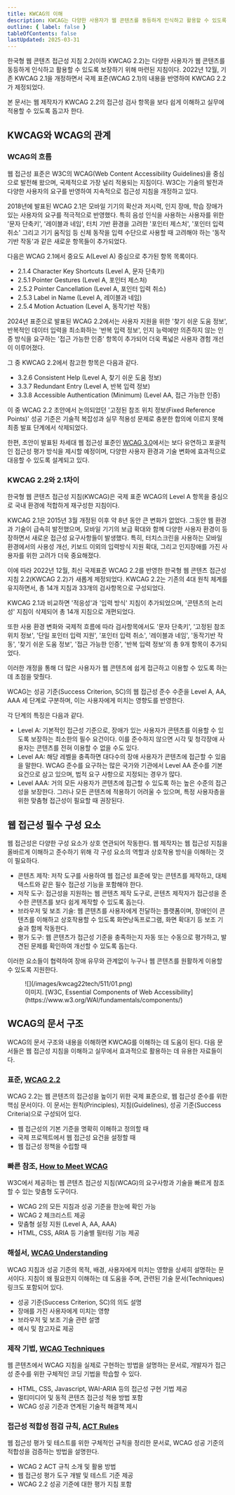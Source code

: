 ```yaml
---
title: KWCAG의 이해
description: KWCAG는 다양한 사용자가 웹 콘텐츠를 동등하게 인식하고 활용할 수 있도록 보장하기 위해 마련된 지침
outline: { label: false }
tableOfContents: false
lastUpdated: 2025-03-31
---
```


한국형 웹 콘텐츠 접근성 지침 2.2(이하 KWCAG 2.2)는 다양한 사용자가 웹 콘텐츠를 동등하게 인식하고 활용할 수 있도록 보장하기 위해 마련된 지침이다. 2022년 12월, 기존 KWCAG 2.1을 개정하면서 국제 표준(WCAG 2.1)의 내용을 반영하여 KWCAG 2.2가 제정되었다.

본 문서는 웹 제작자가 KWCAG 2.2의 접근성 검사 항목을 보다 쉽게 이해하고 실무에 적용할 수 있도록 돕고자 한다.

## KWCAG와 WCAG의 관계
### WCAG의 흐름
웹 접근성 표준은 W3C의 WCAG(Web Content Accessibility Guidelines)을 중심으로 발전해 왔으며, 국제적으로 가장 널리 적용되는 지침이다. W3C는 기술의 발전과 다양한 사용자의 요구를 반영하여 지속적으로 접근성 지침을 개정하고 있다.

2018년에 발표된 WCAG 2.1은 모바일 기기의 확산과 저시력, 인지 장애, 학습 장애가 있는 사용자의 요구를 적극적으로 반영했다. 특히 음성 인식을 사용하는 사용자를 위한 '문자 단축키', '레이블과 네임', 터치 기반 환경을 고려한 '포인터 제스처', '포인터 입력 취소' 그리고 기기 움직임 등 신체 동작을 입력 수단으로 사용할 때 고려해야 하는 '동작기반 작동'과 같은 새로운 항목들이 추가되었다. 

다음은 WCAG 2.1에서 중요도 A(Level A) 중심으로 추가된 항목 목록이다. 
- 2.1.4 Character Key Shortcuts (Level A, 문자 단축키)
- 2.5.1 Pointer Gestures (Level A, 포인터 제스처)
- 2.5.2 Pointer Cancellation (Level A, 포인터 입력 취소)
- 2.5.3 Label in Name (Level A, 레이블과 네임)
- 2.5.4 Motion Actuation (Level A, 동작기반 작동)

2024년 표준으로 발표된 WCAG 2.2에서는 사용자 지원을 위한 '찾기 쉬운 도움 정보', 반복적인 데이터 입력을 최소화하는 '반복 입력 정보', 인지 능력에만 의존하지 않는 인증 방식을 요구하는 '접근 가능한 인증' 항목이 추가되어 더욱 폭넓은 사용자 경험 개선이 이루어졌다.

그 중 KWCAG 2.2에서 참고한 항목은 다음과 같다.
- 3.2.6 Consistent Help (Level A, 찾기 쉬운 도움 정보)
- 3.3.7 Redundant Entry (Level A, 반복 입력 정보)
- 3.3.8 Accessible Authentication (Minimum) (Level AA, 접근 가능한 인증)

이 중 WCAG 2.2 초안에서 논의되었던 '고정된 참조 위치 정보(Fixed Reference Points)' 성공 기준은 기술적 복잡성과 실무 적용성 문제로 충분한 합의에 이르지 못해 최종 발표 단계에서 삭제되었다.

한편, 초안이 발표된 차세대 웹 접근성 표준인 [WCAG 3.0](https://www.w3.org/TR/wcag-3.0/)에서는 보다 유연하고 포괄적인 접근성 평가 방식을 제시할 예정이며, 다양한 사용자 환경과 기술 변화에 효과적으로 대응할 수 있도록 설계되고 있다.

### KWCAG 2.2와 2.1차이
한국형 웹 콘텐츠 접근성 지침(KWCAG)은 국제 표준 WCAG의 Level A 항목을 중심으로 국내 환경에 적합하게 재구성한 지침이다.

KWCAG 2.1은 2015년 3월 개정된 이후 약 8년 동안 큰 변화가 없었다. 그동안 웹 환경과 기술이 급속히 발전했으며, 모바일 기기의 보급 확대와 함께 다양한 사용자 환경이 등장하면서 새로운 접근성 요구사항들이 발생했다. 특히, 터치스크린을 사용하는 모바일 환경에서의 사용성 개선, 키보드 이외의 입력방식 지원 확대, 그리고 인지장애를 가진 사용자를 위한 고려가 더욱 중요해졌다.

이에 따라 2022년 12월, 최신 국제표준 WCAG 2.2를 반영한 한국형 웹 콘텐츠 접근성 지침 2.2(KWCAG 2.2)가 새롭게 제정되었다. KWCAG 2.2는 기존의 4대 원칙 체계를 유지하면서, 총 14개 지침과 33개의 검사항목으로 구성되었다.

KWCAG 2.1과 비교하면 '적응성'과 '입력 방식' 지침이 추가되었으며, '콘텐츠의 논리성' 지침이 삭제되어 총 14개 지침으로 개편되었다.

또한 사용 환경 변화와 국제적 흐름에 따라 검사항목에서도 '문자 단축키', '고정된 참조 위치 정보', '단일 포인터 입력 지원', '포인터 입력 취소', '레이블과 네임', '동작기반 작동', '찾기 쉬운 도움 정보', '접근 가능한 인증', '반복 입력 정보'의 총 9개 항목이 추가되었다. 

이러한 개정을 통해 더 많은 사용자가 웹 콘텐츠에 쉽게 접근하고 이용할 수 있도록 하는데 초점을 맞췄다.

<Card title="참고. 중요도(Level A, AA, AAA)" icon="open-book">
WCAG는 성공 기준(Success Criterion, SC)의 웹 접근성 준수 수준을 Level A, AA, AAA 세 단계로 구분하며, 이는 사용자에게 미치는 영향도를 반영한다.

각 단계의 특징은 다음과 같다.
- Level A: 기본적인 접근성 기준으로, 장애가 있는 사용자가 콘텐츠를 이용할 수 있도록 보장하는 최소한의 필수 요건이다. 이를 준수하지 않으면 시각 및 청각장애 사용자는 콘텐츠를 전혀 이용할 수 없을 수도 있다. 
- Level AA: 해당 레벨을 충족하면 대다수의 장애 사용자가 콘텐츠에 접근할 수 있음을 말한다. WCAG 준수를 요구하는 많은 국가와 기관에서 Level AA 준수를 기본 요건으로 삼고 있으며, 법적 요구 사항으로 지정되는 경우가 많다.
- Level AAA: 거의 모든 사용자가 콘텐츠에 접근할 수 있도록 하는 높은 수준의 접근성을 보장한다. 그러나 모든 콘텐츠에 적용하기 어려울 수 있으며, 특정 사용자층을 위한 맞춤형 접근성이 필요할 때 권장된다.
</Card>

## 웹 접근성 필수 구성 요소
웹 접근성은 다양한 구성 요소가 상호 연관되어 작동한다. 웹 제작자는 웹 접근성 지침을 올바르게 이해하고 준수하기 위해 각 구성 요소의 역할과 상호작용 방식을 이해하는 것이 필요하다.
- 콘텐츠 제작: 저작 도구를 사용하여 웹 접근성 표준에 맞는 콘텐츠를 제작하고, 대체 텍스트와 같은 필수 접근성 기능을 포함해야 한다.
- 저작 도구: 접근성을 지원하는 웹 콘텐츠 제작 도구로, 콘텐츠 제작자가 접근성을 준수한 콘텐츠를 보다 쉽게 제작할 수 있도록 돕는다.
- 브라우저 및 보조 기술: 웹 콘텐츠를 사용자에게 전달하는 플랫폼이며, 장애인이 콘텐츠를 이해하고 상호작용할 수 있도록 화면낭독프로그램, 화면 확대기 등 보조 기술과 함께 작동한다.
- 평가 도구: 웹 콘텐츠가 접근성 기준을 충족하는지 자동 또는 수동으로 평가하고, 발견된 문제를 확인하여 개선할 수 있도록 돕는다.

이러한 요소들이 협력하여 장애 유무와 관계없이 누구나 웹 콘텐츠를 원활하게 이용할 수 있도록 지원한다.

<figure>
	![](/images/kwcag22tech/511/01.png)
	<figcaption>이미지. [W3C, Essential Components of Web Accessibility](https://www.w3.org/WAI/fundamentals/components/)</figcaption>
</figure>

## WCAG의 문서 구조
WCAG의 문서 구조와 내용을 이해하면 KWCAG를 이해하는 데 도움이 된다. 다음 문서들은 웹 접근성 지침을 이해하고 실무에서 효과적으로 활용하는 데 유용한 자료들이다.

###	표준, [WCAG 2.2](https://www.w3.org/TR/WCAG22/)

WCAG 2.2는 웹 콘텐츠의 접근성을 높이기 위한 국제 표준으로, 웹 접근성 준수를 위한 핵심 문서이다. 이 문서는 원칙(Principles), 지침(Guidelines), 성공 기준(Success Criteria)으로 구성되어 있다.

- 웹 접근성의 기본 기준을 명확히 이해하고 정의할 때
- 국제 프로젝트에서 웹 접근성 요건을 설정할 때
- 웹 접근성 정책을 수립할 때

###	빠른 참조, [How to Meet WCAG](https://www.w3.org/WAI/WCAG22/quickref/)

W3C에서 제공하는 웹 콘텐츠 접근성 지침(WCAG)의 요구사항과 기술을 빠르게 참조할 수 있는 맞춤형 도구이다.

- WCAG 2의 모든 지침과 성공 기준을 한눈에 확인 가능
- WCAG 2 체크리스트 제공
- 맞춤형 설정 지원 (Level A, AA, AAA)
- HTML, CSS, ARIA 등 기술별 필터링 기능 제공

###	해설서, [WCAG Understanding](https://www.w3.org/WAI/WCAG22/Understanding/)

WCAG 지침과 성공 기준의 목적, 배경, 사용자에게 미치는 영향을 상세히 설명하는 문서이다. 지침이 왜 필요한지 이해하는 데 도움을 주며, 관련된 기술 문서(Techniques) 링크도 포함되어 있다.

- 성공 기준(Success Criterion, SC)의 의도 설명
- 장애를 가진 사용자에게 미치는 영향
- 브라우저 및 보조 기술 관련 설명
- 예시 및 참고자료 제공

###	제작 기법, [WCAG Techniques](https://www.w3.org/WAI/WCAG22/Techniques/)

웹 콘텐츠에서 WCAG 지침을 실제로 구현하는 방법을 설명하는 문서로, 개발자가 접근성 준수를 위한 구체적인 코딩 기법을 학습할 수 있다.

- HTML, CSS, Javascript, WAI-ARIA 등의 접근성 구현 기법 제공
- 멀티미디어 및 동적 콘텐츠 접근성 적용 방법 포함
- WCAG 성공 기준과 연계된 기술적 해결책 제시

###	접근성 적합성 점검 규칙, [ACT Rules](https://www.w3.org/WAI/standards-guidelines/act/rules/)

웹 접근성 평가 및 테스트를 위한 구체적인 규칙을 정리한 문서로, WCAG 성공 기준의 적합성을 검증하는 방법을 설명한다. 

- WCAG 2 ACT 규칙 소개 및 활용 방법
- 웹 접근성 평가 도구 개발 및 테스트 기준 제공
- WCAG 2.2 성공 기준에 대한 평가 지침 포함
